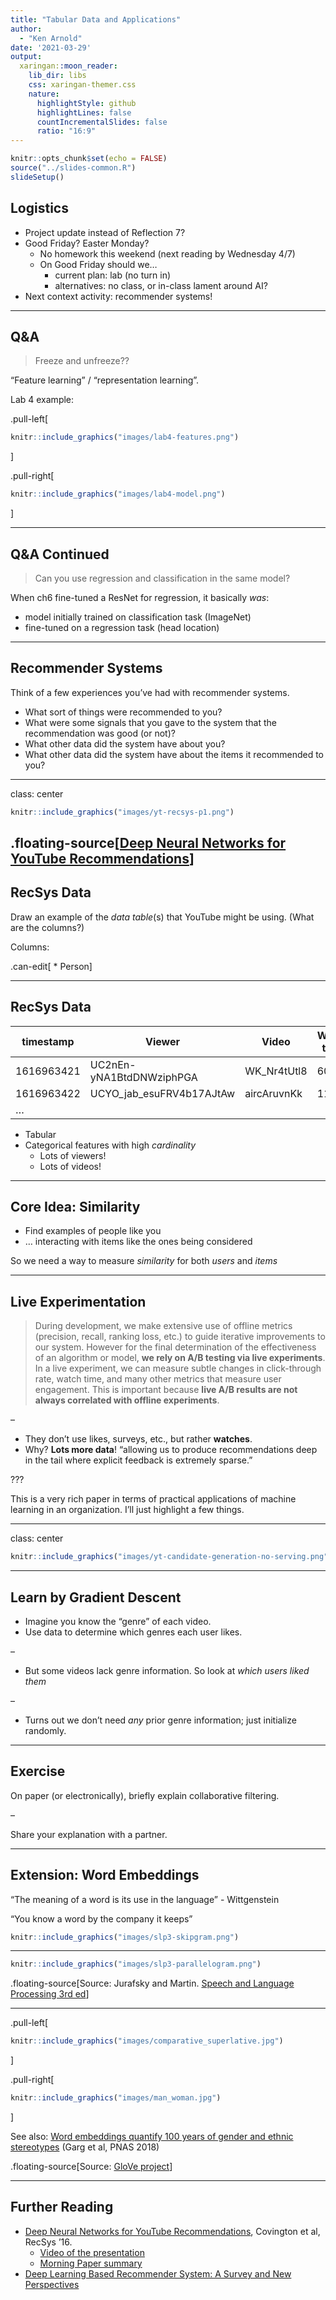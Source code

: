 ```yaml
---
title: "Tabular Data and Applications"
author: 
  - "Ken Arnold"
date: '2021-03-29'
output:
  xaringan::moon_reader:
    lib_dir: libs
    css: xaringan-themer.css
    nature:
      highlightStyle: github
      highlightLines: false
      countIncrementalSlides: false
      ratio: "16:9"
---
```


```r
knitr::opts_chunk$set(echo = FALSE)
source("../slides-common.R")
slideSetup()
```

## Logistics

* Project update instead of Reflection 7?
* Good Friday? Easter Monday?
  * No homework this weekend (next reading by Wednesday 4/7)
  * On Good Friday should we...
    * current plan: lab (no turn in)
    * alternatives: no class, or in-class lament around AI?
* Next context activity: recommender systems!

---

## Q&A

> Freeze and unfreeze??

"Feature learning" / "representation learning".

Lab 4 example:

.pull-left[
```r
knitr::include_graphics("images/lab4-features.png")
```
]

.pull-right[
```r
knitr::include_graphics("images/lab4-model.png")
```
]

---

## Q&A Continued

> Can you use regression and classification in the same model?

When ch6 fine-tuned a ResNet for regression, it basically *was*:

* model initially trained on classification task (ImageNet)
* fine-tuned on a regression task (head location)



---

## Recommender Systems

Think of a few experiences you've had with recommender systems.

* What sort of things were recommended to you?
* What were some signals that you gave to the system that the recommendation was good (or not)?
* What other data did the system have about you?
* What other data did the system have about the items it recommended to you?

---

class: center

```r
knitr::include_graphics("images/yt-recsys-p1.png")
```
.floating-source[[Deep Neural Networks for YouTube Recommendations](https://research.google.com/pubs/pub45530.html)]
---

## RecSys Data

Draw an example of the *data table*(s) that YouTube might be using. (What are the columns?)

Columns:

.can-edit[
* Person
]

---

## RecSys Data

| timestamp | Viewer | Video | Watch time |
|----|---|---|---|---|
| 1616963421 | UC2nEn-yNA1BtdDNWziphPGA | WK_Nr4tUtl8 | 600 |
| 1616963422 | UCYO_jab_esuFRV4b17AJtAw | aircAruvnKk | 1153 |
| ...


* Tabular
* Categorical features with high *cardinality*
  * Lots of viewers!
  * Lots of videos!

---

## Core Idea: Similarity

* Find examples of people like you
* ... interacting with items like the ones being considered

So we need a way to measure *similarity* for both *users* and *items*

---

## Live Experimentation

> During development, we make extensive use of offline metrics (precision, recall, ranking loss, etc.) to guide iterative improvements to our system. However for the final determination of the effectiveness of an algorithm or model, **we rely on A/B testing via live experiments**. In a live experiment, we can measure subtle changes in click-through rate, watch time, and many other metrics that measure user engagement. This is important because **live A/B results are not always correlated with offline experiments**.

--

* They don't use likes, surveys, etc., but rather **watches**.
* Why? **Lots more data**! "allowing us to produce recommendations deep in the tail where explicit feedback is extremely sparse."

???

This is a very rich paper in terms of practical applications of machine learning in an organization.
I'll just highlight a few things.

---

class: center

```r
knitr::include_graphics("images/yt-candidate-generation-no-serving.png")
```

---

## Learn by Gradient Descent

* Imagine you know the "genre" of each video.
* Use data to determine which genres each user likes.

--

* But some videos lack genre information. So look at *which users liked them*

--

* Turns out we don't need *any* prior genre information; just initialize randomly.

---

## Exercise

On paper (or electronically), briefly explain collaborative filtering.

--

Share your explanation with a partner.

---

## Extension: Word Embeddings

"The meaning of a word is its use in the language" - Wittgenstein

"You know a word by the company it keeps"

```r
knitr::include_graphics("images/slp3-skipgram.png")
```


---

```r
knitr::include_graphics("images/slp3-parallelogram.png")
```

.floating-source[Source: Jurafsky and Martin. [Speech and Language Processing 3rd ed](https://web.stanford.edu/~jurafsky/slp3/)]

---

.pull-left[
```r
knitr::include_graphics("images/comparative_superlative.jpg")
```
]

.pull-right[
```r
knitr::include_graphics("images/man_woman.jpg")
```
]

See also:
[Word embeddings quantify 100 years of gender and ethnic stereotypes](https://www.pnas.org/content/115/16/E3635) (Garg et al, PNAS 2018)

.floating-source[Source: [GloVe project](https://nlp.stanford.edu/projects/glove/)]

---

## Further Reading

* [Deep Neural Networks for YouTube Recommendations](https://research.google.com/pubs/pub45530.html), Covington et al, RecSys ’16.
  * [Video of the presentation](https://www.youtube.com/watch?v=WK_Nr4tUtl8)
  * [Morning Paper summary](https://blog.acolyer.org/2016/09/19/deep-neural-networks-for-youtube-recommendations/)
* [Deep Learning Based Recommender System: A Survey and New Perspectives](https://doi.org/10.1145/3285029)
